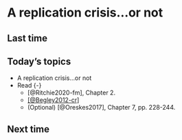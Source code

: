 # A replication crisis...or not {-}

## Last time {-}

## Today's topics {-}

- A replication crisis...or not
- Read {-}
    - [@Ritchie2020-fm], Chapter 2.
    - [[@Begley2012-cr]](http://dx.doi.org/10.1038/483531a)
    - (Optional) [@Oreskes2017], Chapter 7, pp. 228-244.
    
## Next time {-}
    
    